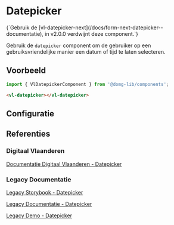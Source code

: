 
# Datepicker

<Alert title="Deprecated">
    {`Gebruik de [vl-datepicker-next](/docs/form-next-datepicker--documentatie), in v2.0.0 verdwijnt deze component.`}
</Alert>

Gebruik de `datepicker` component om de gebruiker op een gebruiksvriendelijke manier een datum of tijd te laten selecteren.

## Voorbeeld

```js
import { VlDatepickerComponent } from '@domg-lib/components';
```

```html
<vl-datepicker></vl-datepicker>
```

<Canvas of={VlDatepickerStories.DatepickerDefault} />

## Configuratie

<ArgTypes of={VlDatepickerStories.DatepickerDefault} />

## Referenties

### Digitaal Vlaanderen

[Documentatie Digitaal Vlaanderen - Datepicker](https://overheid.vlaanderen.be/webuniversum/v3/documentation/components/vl-ui-datepicker/)

### Legacy Documentatie

[Legacy Storybook - Datepicker](https://webcomponenten.omgeving.vlaanderen.be/storybook/?path=/docs/custom-elements-vl-datepicker--default)

[Legacy Documentatie - Datepicker](https://webcomponenten.omgeving.vlaanderen.be/doc/VlDatepicker.html)

[Legacy Demo - Datepicker](https://webcomponenten.omgeving.vlaanderen.be/demo/vl-datepicker.html)
